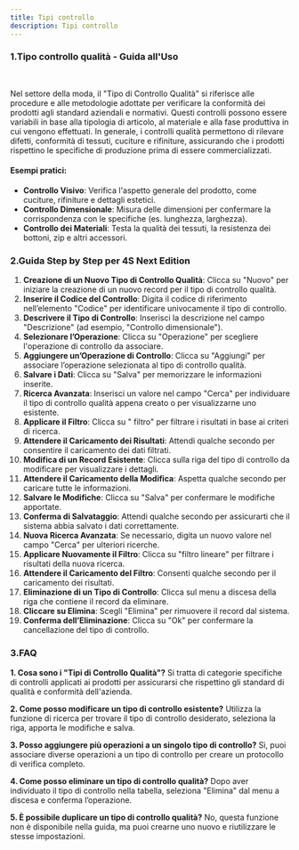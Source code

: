 ```yaml
---
title: Tipi controllo
description: Tipi controllo
---
```


### 1.Tipo controllo qualità - Guida all'Uso

 

Nel settore della moda, il "Tipo di Controllo Qualità" si riferisce alle procedure e alle metodologie adottate per verificare la conformità dei prodotti agli standard aziendali e normativi. Questi controlli possono essere variabili in base alla tipologia di articolo, al materiale e alla fase produttiva in cui vengono effettuati. In generale, i controlli qualità permettono di rilevare difetti, conformità di tessuti, cuciture e rifiniture, assicurando che i prodotti rispettino le specifiche di produzione prima di essere commercializzati.

#### Esempi pratici:

* **Controllo Visivo**: Verifica l'aspetto generale del prodotto, come cuciture, rifiniture e dettagli estetici.
* **Controllo Dimensionale**: Misura delle dimensioni per confermare la corrispondenza con le specifiche (es. lunghezza, larghezza).
* **Controllo dei Materiali**: Testa la qualità dei tessuti, la resistenza dei bottoni, zip e altri accessori.



### 2.Guida Step by Step per 4S Next Edition

1. **Creazione di un Nuovo Tipo di Controllo Qualità**: Clicca su "Nuovo" per iniziare la creazione di un nuovo record per il tipo di controllo qualità.
2. **Inserire il Codice del Controllo**: Digita il codice di riferimento nell’elemento "Codice" per identificare univocamente il tipo di controllo.
3. **Descrivere il Tipo di Controllo**: Inserisci la descrizione nel campo "Descrizione" (ad esempio, "Controllo dimensionale").
4. **Selezionare l’Operazione**: Clicca su "Operazione" per scegliere l'operazione di controllo da associare.
5. **Aggiungere un’Operazione di Controllo**: Clicca su "Aggiungi" per associare l’operazione selezionata al tipo di controllo qualità.
6. **Salvare i Dati**: Clicca su "Salva" per memorizzare le informazioni inserite.
7. **Ricerca Avanzata**: Inserisci un valore nel campo "Cerca" per individuare il tipo di controllo qualità appena creato o per visualizzarne uno esistente.
8. **Applicare il Filtro**: Clicca su " filtro" per filtrare i risultati in base ai criteri di ricerca.
9. **Attendere il Caricamento dei Risultati**: Attendi qualche secondo per consentire il caricamento dei dati filtrati.
10. **Modifica di un Record Esistente**: Clicca sulla riga del tipo di controllo da modificare per visualizzare i dettagli.
11. **Attendere il Caricamento della Modifica**: Aspetta qualche secondo per caricare tutte le informazioni.
12. **Salvare le Modifiche**: Clicca su "Salva" per confermare le modifiche apportate.
13. **Conferma di Salvataggio**: Attendi qualche secondo per assicurarti che il sistema abbia salvato i dati correttamente.
14. **Nuova Ricerca Avanzata**: Se necessario, digita un nuovo valore nel campo "Cerca" per ulteriori ricerche.
15. **Applicare Nuovamente il Filtro**: Clicca su "filtro lineare" per filtrare i risultati della nuova ricerca.
16. **Attendere il Caricamento del Filtro**: Consenti qualche secondo per il caricamento dei risultati.
17. **Eliminazione di un Tipo di Controllo**: Clicca sul menu a discesa della riga che contiene il record da eliminare.
18. **Cliccare su Elimina**: Scegli "Elimina" per rimuovere il record dal sistema.
19. **Conferma dell’Eliminazione**: Clicca su "Ok" per confermare la cancellazione del tipo di controllo.



### 3.FAQ&#x20;

**1. Cosa sono i "Tipi di Controllo Qualità"?**
Si tratta di categorie specifiche di controlli applicati ai prodotti per assicurarsi che rispettino gli standard di qualità e conformità dell'azienda.

**2. Come posso modificare un tipo di controllo esistente?**
Utilizza la funzione di ricerca per trovare il tipo di controllo desiderato, seleziona la riga, apporta le modifiche e salva.

**3. Posso aggiungere più operazioni a un singolo tipo di controllo?**
Sì, puoi associare diverse operazioni a un tipo di controllo per creare un protocollo di verifica completo.

**4. Come posso eliminare un tipo di controllo qualità?**
Dopo aver individuato il tipo di controllo nella tabella, seleziona "Elimina" dal menu a discesa e conferma l’operazione.

**5. È possibile duplicare un tipo di controllo qualità?**
No, questa funzione non è disponibile nella guida, ma puoi crearne uno nuovo e riutilizzare le stesse impostazioni.
